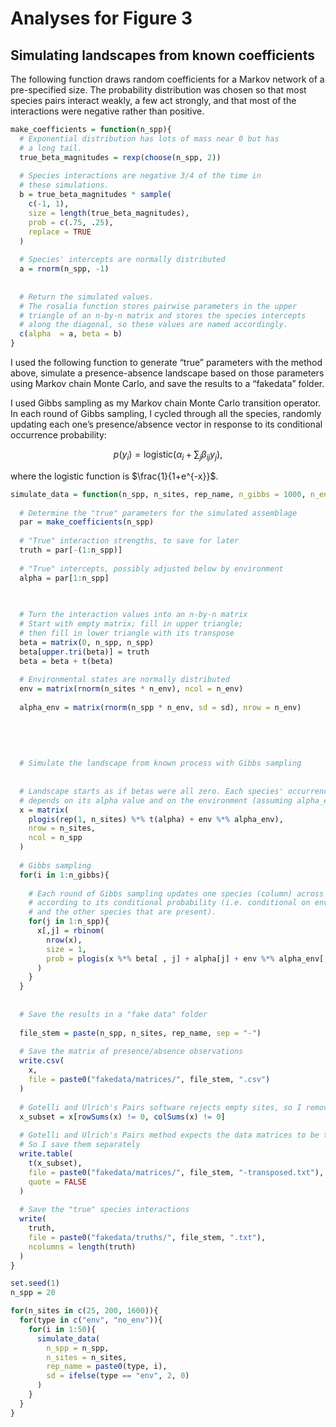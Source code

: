 # Analyses for Figure 3
  
## Simulating landscapes from known coefficients
  
The following function draws random coefficients for a Markov network of a pre-specified size.
The probability distribution was chosen so that most species pairs interact weakly, a few
act strongly, and that most of the interactions were negative rather than positive.

```r
make_coefficients = function(n_spp){
  # Exponential distribution has lots of mass near 0 but has
  # a long tail.
  true_beta_magnitudes = rexp(choose(n_spp, 2))
  
  # Species interactions are negative 3/4 of the time in 
  # these simulations.
  b = true_beta_magnitudes * sample(
    c(-1, 1), 
    size = length(true_beta_magnitudes), 
    prob = c(.75, .25),
    replace = TRUE
  )
  
  # Species' intercepts are normally distributed
  a = rnorm(n_spp, -1)
  
  
  # Return the simulated values.
  # The rosalia function stores pairwise parameters in the upper
  # triangle of an n-by-n matrix and stores the species intercepts
  # along the diagonal, so these values are named accordingly.
  c(alpha  = a, beta = b)
}
```


I used the following function to generate "true" parameters with the method above, 
simulate a presence-absence landscape based on those parameters using Markov chain Monte Carlo, and save the results to a "fakedata" folder.

I used Gibbs sampling as my Markov chain Monte Carlo transition operator.
In each round of Gibbs sampling, I cycled through all the species, randomly
updating each one's presence/absence vector in response to its conditional
occurrence probability:

$$p(y_i) = \mathrm{logistic}(\alpha_i + \sum_j\beta_{ij}y_j),$$

where the logistic function is $\frac{1}{1+e^{-x}}$.

```r
simulate_data = function(n_spp, n_sites, rep_name, n_gibbs = 1000, n_env = 2, sd = 2){
  
  # Determine the "true" parameters for the simulated assemblage
  par = make_coefficients(n_spp)
  
  # "True" interaction strengths, to save for later
  truth = par[-(1:n_spp)]
  
  # "True" intercepts, possibly adjusted below by environment
  alpha = par[1:n_spp]
  

    
  # Turn the interaction values into an n-by-n matrix
  # Start with empty matrix; fill in upper triangle; 
  # then fill in lower triangle with its transpose
  beta = matrix(0, n_spp, n_spp)
  beta[upper.tri(beta)] = truth
  beta = beta + t(beta)
  
  # Environmental states are normally distributed
  env = matrix(rnorm(n_sites * n_env), ncol = n_env)
  
  alpha_env = matrix(rnorm(n_spp * n_env, sd = sd), nrow = n_env)
  
  
  
  
  
  # Simulate the landscape from known process with Gibbs sampling
  
  
  # Landscape starts as if betas were all zero. Each species' occurrence probability
  # depends on its alpha value and on the environment (assuming alpha_env is not zero).
  x = matrix(
    plogis(rep(1, n_sites) %*% t(alpha) + env %*% alpha_env), 
    nrow = n_sites, 
    ncol = n_spp
  )
  
  # Gibbs sampling
  for(i in 1:n_gibbs){
    
    # Each round of Gibbs sampling updates one species (column) across all sites
    # according to its conditional probability (i.e. conditional on environment
    # and the other species that are present).
    for(j in 1:n_spp){
      x[,j] = rbinom(
        nrow(x),
        size = 1,
        prob = plogis(x %*% beta[ , j] + alpha[j] + env %*% alpha_env[,j])
      )
    }
  }
  
  
  # Save the results in a "fake data" folder
  
  file_stem = paste(n_spp, n_sites, rep_name, sep = "-")
  
  # Save the matrix of presence/absence observations
  write.csv(
    x, 
    file = paste0("fakedata/matrices/", file_stem, ".csv")
  )
  
  # Gotelli and Ulrich's Pairs software rejects empty sites, so I remove them here
  x_subset = x[rowSums(x) != 0, colSums(x) != 0]
  
  # Gotelli and Ulrich's Pairs method expects the data matrices to be transposed,
  # So I save them separately
  write.table(
    t(x_subset), 
    file = paste0("fakedata/matrices/", file_stem, "-transposed.txt"), 
    quote = FALSE
  )
  
  # Save the "true" species interactions
  write(
    truth, 
    file = paste0("fakedata/truths/", file_stem, ".txt"), 
    ncolumns = length(truth)
  )
}
```


```r
set.seed(1)
n_spp = 20

for(n_sites in c(25, 200, 1600)){
  for(type in c("env", "no_env")){
    for(i in 1:50){
      simulate_data(
        n_spp = n_spp, 
        n_sites = n_sites, 
        rep_name = paste0(type, i),
        sd = ifelse(type == "env", 2, 0)
      )
    }
  }
}

```

